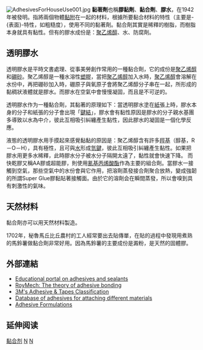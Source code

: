 {{Unreferenced|time=2020-07-25T01:24:36+00:00}}
[[File:AdhesivesForHouseUse001.jpg|thumb]]
'''黏著劑'''也稱'''膠黏劑'''、'''黏合劑'''、'''膠水'''，在1942年被{{le|哈利·庫弗|Harry Coover|哈利·庫弗博士}}發明。指將兩個物體[[黏附|黏附]]在一起的材料，根據所要黏合材料的特性（主要是-{表面}-特性，如粗糙度），使用不同的黏著劑。黏合劑其實是稀釋的樹脂，而樹脂本身就具有黏性。但有的膠水成份是：[[聚乙烯醇|聚乙烯醇]]、水、防腐劑。

== 透明膠水 ==
透明膠水是平時文書處理、從事美勞創作常用的一種黏合劑，它的成份是[[聚乙烯醇|聚乙烯醇]]和[[硼砂|硼砂]]。聚乙烯醇是一種水溶性[[塑膠|塑膠]]，當把[[聚乙烯醇|聚乙烯醇]]加入水時，[[聚乙烯醇|聚乙烯醇]]會溶解在水份中，再把硼砂加入時，硼原子與氧原子會將聚乙烯醇分子串在一起，所形成的黏稠狀液體就是膠水。而膠水在空氣中會慢慢凝固，而且是不可逆的{{what}}。

透明膠水作为一種黏合劑，其黏著的原理如下：當透明膠水塗在[[紙|紙]]張上時，膠水本身的分子和紙張的分子會出現「[[鍵結|鍵結]]」，膠水會有黏性原因是膠水的分子親水基團多導致以水為中介，彼此互相吸引糾纏產生黏性，因此膠水的凝固是一個化學反應。

液態的透明膠水用手摸起來感覺黏黏的原因是：聚乙烯醇含有許多[[羥基|羥基]]（醇基，R－O－H），具有極性，且可與[[水|水]]形成[[氫鍵|氫鍵]]，彼此互相吸引糾纏產生黏性。如果把膠水用更多水稀釋，此時膠水分子被水分子隔開太遠了，黏性就會快速下降。
而快乾膠又稱AA膠或超能膠，則使用[[氰基丙烯酸酯|氰基丙烯酸酯]]作為主要的組合劑。當膠水一接觸到空氣，那些空氣中的水份會與它作用，把溶劑蒸發接合劑聚合放熱，變成強韌的所謂Super Glue膠黏貼著接觸面。由於它的溶劑会在瞬間蒸發，所以會嗅到具有刺激性的氣味。

== 天然材料 ==
黏合劑亦可以用天然材料製造。

1702年，秘魯馬丘比丘農村的工人經常要出去貼傳單，在貼的過程中發現用煮熟的馬鈴薯做黏合劑非常好用。因為馬鈴薯的主要成份是澱粉，是天然的固體膠。

== 外部連結 ==
{{Commons category|Adhesives}}
{{Wiktionary|Adhesives}}
* [http://www.adhesives.org Educational portal on adhesives and sealants]{{Wayback|url=http://www.adhesives.org/ |date=20200818105232 }}
* [https://web.archive.org/web/20110108031620/http://roymech.co.uk/Useful_Tables/Adhesives/Adhesive_Bond.html RoyMech: The theory of adhesive bonding]
* [http://solutions.3m.com/wps/portal/3M/en_US/3M-Industrial/Adhesives/Resources/Classification/ 3M's Adhesive & Tapes Classification]{{Wayback|url=http://solutions.3m.com/wps/portal/3M/en_US/3M-Industrial/Adhesives/Resources/Classification/ |date=20130127113419 }}
* [http://www.thistothat.com/ Database of adhesives for attaching different materials]{{Wayback|url=http://www.thistothat.com/ |date=20191003005338 }}
* [https://formulapot.com/categories/adhesive/formulas Adhesive Formulations]{{Dead link|date=May 2019 |bot=InternetArchiveBot |fix-attempted=yes }}

== 延伸阅读 ==
{{Wikisource further reading}}

{{Authority control}}
[[Category:黏合剂|]]
[[Category:美術材料|N]]
[[Category:包装材料|N]]